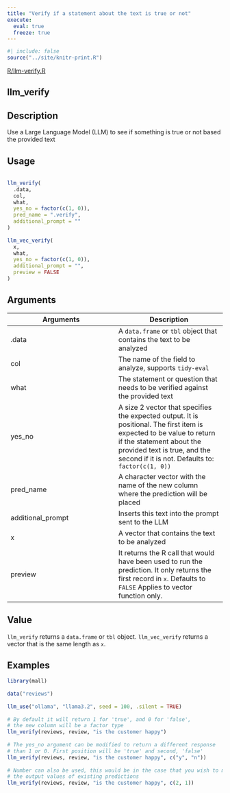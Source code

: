 ```yaml
---
title: "Verify if a statement about the text is true or not"
execute:
  eval: true
  freeze: true
---
```


```r
#| include: false
source("../site/knitr-print.R")
```

[R/llm-verify.R](https://github.com/mlverse/mall/blob/main/r/R/llm-verify.R)

## llm_verify

## Description
 Use a Large Language Model (LLM) to see if something is true or not based the provided text 


## Usage
```r
 
llm_verify( 
  .data, 
  col, 
  what, 
  yes_no = factor(c(1, 0)), 
  pred_name = ".verify", 
  additional_prompt = "" 
) 
 
llm_vec_verify( 
  x, 
  what, 
  yes_no = factor(c(1, 0)), 
  additional_prompt = "", 
  preview = FALSE 
) 
```

## Arguments
|Arguments|Description|
|---|---|
| .data | A `data.frame` or `tbl` object that contains the text to be analyzed |
| col | The name of the field to analyze, supports `tidy-eval` |
| what | The statement or question that needs to be verified against the provided text |
| yes_no | A size 2 vector that specifies the expected output. It is positional. The first item is expected to be value to return if the statement about the provided text is true, and the second if it is not. Defaults to: `factor(c(1, 0))` |
| pred_name | A character vector with the name of the new column where the prediction will be placed |
| additional_prompt | Inserts this text into the prompt sent to the LLM |
| x | A vector that contains the text to be analyzed |
| preview | It returns the R call that would have been used to run the prediction. It only returns the first record in `x`. Defaults to `FALSE` Applies to vector function only. |



## Value
 `llm_verify` returns a `data.frame` or `tbl` object. `llm_vec_verify` returns a vector that is the same length as `x`. 


## Examples
```r
 
 
library(mall) 
 
data("reviews") 
 
llm_use("ollama", "llama3.2", seed = 100, .silent = TRUE) 
 
# By default it will return 1 for 'true', and 0 for 'false', 
# the new column will be a factor type 
llm_verify(reviews, review, "is the customer happy") 
 
# The yes_no argument can be modified to return a different response 
# than 1 or 0. First position will be 'true' and second, 'false' 
llm_verify(reviews, review, "is the customer happy", c("y", "n")) 
 
# Number can also be used, this would be in the case that you wish to match 
# the output values of existing predictions 
llm_verify(reviews, review, "is the customer happy", c(2, 1)) 
 
 
```


